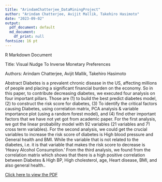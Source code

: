 ```yaml
---
title: "ArindamChatterjee_DataMiningProject"
author: "Arindam Chatterjee, Avijit Mallik, Takehiro Hasimoto"
date: "2023-09-02"
output:
  pdf_document: default
  md_document:
    df_print: null
fontsize: 16 pt
---
```

R Markdown Document

Title: Visual Nudge To Inverse Monetary Preferences

Authors: Arindam Chatterjee, Avijit Mallik, Takehiro Hasimoto

Abstract
Diabetes is a prevalent chronic disease in the US, affecting millions of people and placing a significant financial burden on the economy. So in this paper, to contribute decreasing diabetes, we executed four analysis on four important pillars. Those are (1) to build the best predict diabetes model, (2) to construct the risk score for diabetes, (3) To identify the critical factors causing Diabetes, using correlation matrix, PCA analysis & variable importance plot (using a random forest model), and (4) find other important factors that we have not yet got from academic paper. For the first analysis, we got the linear probability model with 92 variables (21 variables and 71 cross term variables). For the second analysis, we could get the crucial variables to increase the risk score of diabetes is High blood pressure and General health and BMI. While the variable that is not related to the diabetes, i.e. it is that variable that makes the risk score to decrease is 'Heavy Alcohol Consumption.' From the third analysis, we found from the correlation matrix which shows that there is a high positive correlation between Diabetes & High BP, High cholesterol, age, Heart disease, BMI, and also general health..

[Click here to view the PDF](https://drive.google.com/file/d/1d_hiPGWbOPOw1M25aPu9Uu1crbvq7XkH/view?usp=share_link)
